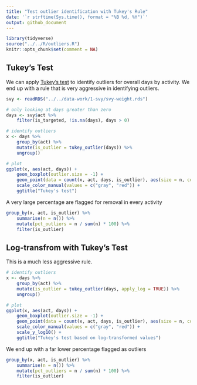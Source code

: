 ---
title: "Test outlier identification with Tukey's Rule"
date: '`r strftime(Sys.time(), format = "%B %d, %Y")`'
output: github_document
---

```{r setup, message=FALSE}
library(tidyverse)
source("../../R/outliers.R")
knitr::opts_chunk$set(comment = NA)
```

## Tukey's Test

We can apply [Tukey's test]() to identify outliers for overall days by activity. We end up with a rule that is very aggressive in identifying outliers.

```{r}
svy <- readRDS("../../data-work/1-svy/svy-weight.rds")

# only looking at days greater than zero
days <- svy$act %>% 
    filter(is_targeted, !is.na(days), days > 0)

# identify outliers
x <- days %>%
    group_by(act) %>%
    mutate(is_outlier = tukey_outlier(days)) %>%
    ungroup()

# plot
ggplot(x, aes(act, days)) +
    geom_boxplot(outlier.size = -1) +
    geom_point(data = count(x, act, days, is_outlier), aes(size = n, color = is_outlier)) +
    scale_color_manual(values = c("gray", "red")) +
    ggtitle("Tukey's test")
```

A very large percentage are flagged for removal in every activity

```{r}
group_by(x, act, is_outlier) %>%
    summarise(n = n()) %>%
    mutate(pct_outliers = n / sum(n) * 100) %>%
    filter(is_outlier)
```

## Log-transfrom with Tukey's Test

This is a much less aggressive rule.

```{r}
# identify outliers
x <- days %>%
    group_by(act) %>%
    mutate(is_outlier = tukey_outlier(days, apply_log = TRUE)) %>%
    ungroup()

# plot
ggplot(x, aes(act, days)) +
    geom_boxplot(outlier.size = -1) +
    geom_point(data = count(x, act, days, is_outlier), aes(size = n, color = is_outlier)) +
    scale_color_manual(values = c("gray", "red")) +
    scale_y_log10() +
    ggtitle("Tukey's test based on log-transformed values")
```

We end up with a far lower percentage flagged as outliers

```{r}
group_by(x, act, is_outlier) %>%
    summarise(n = n()) %>%
    mutate(pct_outliers = n / sum(n) * 100) %>%
    filter(is_outlier)
```
